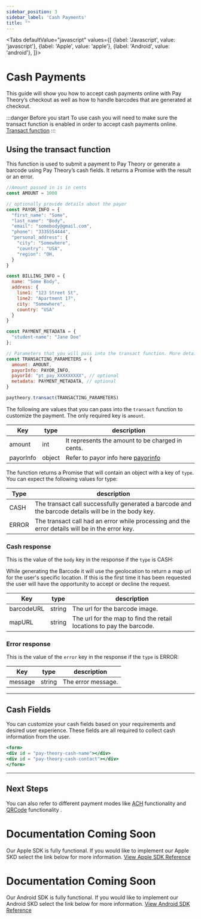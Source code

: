 ```yaml
---
sidebar_position: 3
sidebar_label: 'Cash Payments'
title: ""
---
```




<Tabs
  defaultValue="javascript"
  values={[
    {label: 'Javascript', value: 'javascript'},
    {label: 'Apple', value: 'apple'},
    {label: 'Android', value: 'android'},
  ]}>
<TabItem value="javascript">
  

# Cash Payments
This guide will show you how to accept cash payments online with Pay Theory’s checkout as well as how to handle barcodes that are generated at checkout.  


:::danger Before you start
To use cash you will need to make sure the transact function is enabled in order to accept cash payments online.
<a href= "../Getting%20Started/Quickstart#6-once-the-fields-are-valid-run-transaction" class="button button--primary button--md">Transact function</a>
:::

## Using the transact function

This function is used to submit a payment to Pay Theory or generate a barcode using Pay Theory’s cash fields. It returns a Promise with the result or an error.

```jsx paytheory.js
//Amount passed in is in cents
const AMOUNT = 1000

// optionally provide details about the payor
const PAYOR_INFO = {
  "first_name": "Some",
  "last_name": "Body",
  "email": "somebody@gmail.com",
  "phone": "3335554444",
  "personal_address": {
    "city": "Somewhere",
    "country": "USA",
    "region": "OH,
  }
}

const BILLING_INFO = {
  name: "Some Body",
  address: {
    line1: "123 Street St",
    line2: "Apartment 17",
    city: "Somewhere",
    country: "USA"
  }
}

const PAYMENT_METADATA = {
  "student-name": "Jane Doe"
};

// Parameters that you will pass into the transact function. More details below.
const TRANSACTING_PARAMETERS = { 
  amount: AMOUNT, 
  payorInfo: PAYOR_INFO, 
  payorId: "pt_pay_XXXXXXXXX", // optional
  metadata: PAYMENT_METADATA, // optional 
}

paytheory.transact(TRANSACTING_PARAMETERS)
```

The following are values that you can pass into the `transact` function to customize the payment. The only required key is `amount`.

|Key                |type               |description                                                                                |
--------------------|-------------------|-------------------------------------------------------------------------------------------|     
| amount            |int                |It represents the amount to be charged in cents.                                           |
| payorInfo         |object             |Refer to payor info here [payorinfo](../../tutorial-extras/WEB/FUNCTIONS#payor-info-object)|

The function returns a Promise that will contain an object with a key of `type`. You can expect the following values for type:

|Type               |description                                                                                       |
--------------------|---------------------------------------------------------------------------------------------------|     
| CASH              |The transact call successfully generated a barcode and the barcode details will be in the body key.|
| ERROR             |The transact call had an error while processing and the error details will be in the error key.    |

### Cash response

This is the value of the `body` key in the response if the `type` is CASH:

While generating the Barcode it will use the geolocation to return a map url for the user's specific location. If this is the first time it has been requested the user will have the opportunity to accept or decline the request.

|Key                |type               |description                                               |
--------------------|-------------------|----------------------------------------------------------|     
| barcodeURL        |string             |The url for the barcode image.|
| mapURL            |string             |The url for the map to find the retail locations to pay the barcode.|

### Error response

This is the value of the `error` key in the response if the `type` is ERROR:

|Key                |type               |description                                               |
|--------------------|-------------------|----------------------------------------------------------|     
| message           |string             |The error message.|

***

## Cash Fields
You can customize your cash fields based on your requirements and desired user experience.
These fields are all required to collect cash information from the user.

```jsx
<form>
<div id = "pay-theory-cash-name"></div>
<div id = "pay-theory-cash-contact"></div>
</form>
```
***

## Next Steps
You can also refer to different payment modes like [ACH](ACH.mdx) functionality and [QRCode](QRCode.mdx) functionality .


</TabItem>
  <TabItem value="apple">

# Documentation Coming Soon
Our Apple SDK is fully functional. If you would like to implement our Apple SKD select the link below for more information.
<a href= "../../tutorial-extras/APPLE/MAIN" class="button button--primary button--md">View Apple SDK Reference</a>

  </TabItem>

  <TabItem value="android">

# Documentation Coming Soon
Our Android SDK is fully functional. If you would like to implement our Android SKD select the link below for more information.
<a href= "../../tutorial-extras/Android_SDK/MAIN" class="button button--primary button--md">View Android SDK Reference</a>

  </TabItem>

</Tabs>


